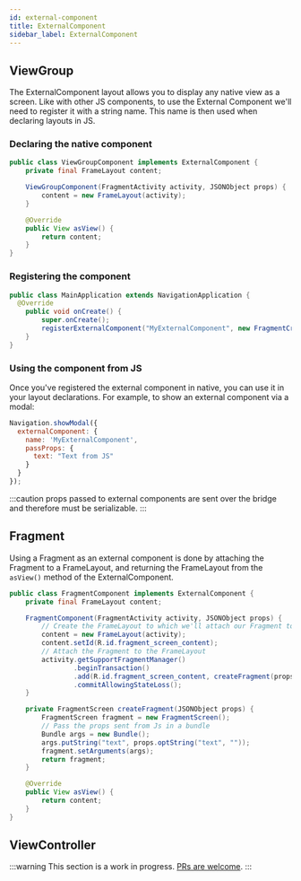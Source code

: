 ```yaml
---
id: external-component
title: ExternalComponent
sidebar_label: ExternalComponent
---
```


## ViewGroup

The ExternalComponent layout allows you to display any native view as a screen. Like with other JS components, to use the External Component we'll need to register it with a string name. This name is then used when declaring layouts in JS.

### Declaring the native component
```java
public class ViewGroupComponent implements ExternalComponent {
    private final FrameLayout content;

    ViewGroupComponent(FragmentActivity activity, JSONObject props) {
        content = new FrameLayout(activity);
    }

    @Override
    public View asView() {
        return content;
    }
}
```

### Registering the component
```java
public class MainApplication extends NavigationApplication {
  @Override
    public void onCreate() {
        super.onCreate();
        registerExternalComponent("MyExternalComponent", new FragmentCreator());
    }
}
```

### Using the component from JS

Once you've registered the external component in native, you can use it in your layout declarations.
For example, to show an external component via a modal:
```js
Navigation.showModal({
  externalComponent: {
    name: 'MyExternalComponent',
    passProps: {
      text: "Text from JS"
    }
  }
});
```

:::caution
props passed to external components are sent over the bridge and therefore must be serializable.
:::

## Fragment

Using a Fragment as an external component is done by attaching the Fragment to a FrameLayout, and returning the FrameLayout from the `asView()` method of the ExternalComponent.

```java
public class FragmentComponent implements ExternalComponent {
    private final FrameLayout content;

    FragmentComponent(FragmentActivity activity, JSONObject props) {
        // Create the FrameLayout to which we'll attach our Fragment to
        content = new FrameLayout(activity);
        content.setId(R.id.fragment_screen_content);
        // Attach the Fragment to the FrameLayout
        activity.getSupportFragmentManager()
                .beginTransaction()
                .add(R.id.fragment_screen_content, createFragment(props))
                .commitAllowingStateLoss();
    }

    private FragmentScreen createFragment(JSONObject props) {
        FragmentScreen fragment = new FragmentScreen();
        // Pass the props sent from Js in a bundle
        Bundle args = new Bundle();
        args.putString("text", props.optString("text", ""));
        fragment.setArguments(args);
        return fragment;
    }

    @Override
    public View asView() {
        return content;
    }
}
```

## ViewController

:::warning
This section is a work in progress. [PRs are welcome](https://github.com/wix/react-native-navigation/issues/5399).
:::

